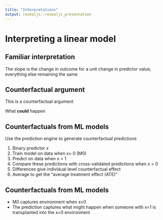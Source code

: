 ```yaml
---
title: "Interpretations"
output: revealjs::revealjs_presentation
---
```


# Interpreting a linear model

## Familiar interpretation

The slope is the change in outcome for a unit change in predictor value, everything 
else remaining the same

## Counterfactual argument

This is a counterfactual argument

What __could__ happen

## Counterfactuals from ML models

Use the prediction engine to generate counterfactual predictions

1. Binary predictor _x_
2. Train model on data when x= 0 (M0)
3. Predict on data when x = 1
4. Compare these predictions with cross-validated predictions when x = 0
5. Differences give individual level counterfactual effect
6. Average to get the "average treatment effect (ATE)"

## Counterfactuals from ML models

+ M0 captures environment when x=0
+ The prediction captures what might happen when someone with x=1 is transplanted into the x=0 environment


